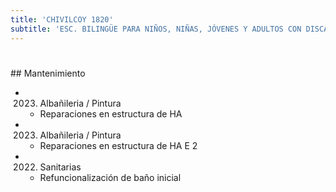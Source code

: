 ```yaml
---
title: 'CHIVILCOY 1820'
subtitle: 'ESC. BILINGÜE PARA NIÑOS, NIÑAS, JÓVENES Y ADULTOS CON DISCAPACIDAD AUDITIVA Y FORMACIÓN INTEGRAL N° 29 O MAGNASCO - ESC. INFANTIL ESPECIAL N° 27 DRA. LIDIA F. DE CORIAT - GABINETE MATERNO INFANTIL DE 18 - PI MAGNASCO'
---
```


#


 ## Mantenimiento

*  (2023) Albañileria / Pintura 
    + Reparaciones en estructura de HA

*  (2023) Albañileria / Pintura 
    + Reparaciones en estructura de HA E 2

*  (2022) Sanitarias 
    + Refuncionalización de baño inicial




